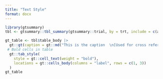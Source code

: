 ```yaml
---
title: "Text Style"
format: docx
---
```


```r

library(gtsummary)
tbl <- gtsummary::tbl_summary(gtsummary::trial, by = trt, include = c(age, grade), missing = "always", label = list(age = "Age")) |> add_overall()

gt_table <- tbl$table_body |> 
  gt::gt(caption = gt::md("This is the caption  \n[Used for cross referencing in Quarto]")) |> 
 # Bold cells in table
  gt::tab_style(
    style = gt::cell_text(weight = "bold"), 
    locations = gt::cells_body(columns = "label", rows = c(1, 3))
  ) 
gt_table
```


